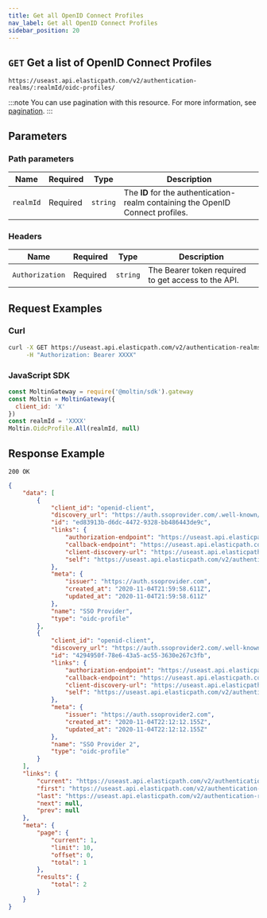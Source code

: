 ```yaml
---
title: Get all OpenID Connect Profiles
nav_label: Get all OpenID Connect Profiles
sidebar_position: 20
---
```


## `GET` Get a list of OpenID Connect Profiles

```http
https://useast.api.elasticpath.com/v2/authentication-realms/:realmId/oidc-profiles/
```

:::note
You can use pagination with this resource. For more information, see [pagination](/guides/Getting-Started/pagination).
:::

## Parameters

### Path parameters

| Name | Required | Type | Description |
| --- | --- | --- | --- |
| `realmId` | Required | `string` | The **ID** for the authentication-realm containing the OpenID Connect profiles. |

### Headers

| Name | Required | Type | Description |
| --- | --- | --- | --- |
| `Authorization` | Required | `string` | The Bearer token required to get access to the API. |

## Request Examples

### Curl

```bash
curl -X GET https://useast.api.elasticpath.com/v2/authentication-realms/:realmId/oidc-profiles/ \
     -H "Authorization: Bearer XXXX"
```

### JavaScript SDK

```javascript
const MoltinGateway = require('@moltin/sdk').gateway
const Moltin = MoltinGateway({
  client_id: 'X'
})
const realmId = 'XXXX'
Moltin.OidcProfile.All(realmId, null)
```

## Response Example

`200 OK`

```json
{
    "data": [
        {
            "client_id": "openid-client",
            "discovery_url": "https://auth.ssoprovider.com/.well-known/openid-configuration",
            "id": "ed83913b-d6dc-4472-9328-bb486443de9c",
            "links": {
                "authorization-endpoint": "https://useast.api.elasticpath.com/oidc-idp/login/stores/88888888-4444-4333-8333-111111111111/authentication-realms/40086652-2779-45f0-8ea6-ae630dfd13cb?elasticpath_commerce_cloud_profile_id=ed83913b-d6dc-4472-9328-bb486443de9c",
                "callback-endpoint": "https://useast.api.elasticpath.com/oidc-idp/callback/stores/88888888-4444-4333-8333-111111111111/authentication-realms/40086652-2779-45f0-8ea6-ae630dfd13cb/oidc-profiles/ed83913b-d6dc-4472-9328-bb486443de9c",
                "client-discovery-url": "https://useast.api.elasticpath.com/oidc-idp/stores/88888888-4444-4333-8333-111111111111/authentication-realms/40086652-2779-45f0-8ea6-ae630dfd13cb/.well-known/openid-configuration",
                "self": "https://useast.api.elasticpath.com/v2/authentication-realms/40086652-2779-45f0-8ea6-ae630dfd13cb/oidc-profiles/ed83913b-d6dc-4472-9328-bb486443de9c"
            },
            "meta": {
                "issuer": "https://auth.ssoprovider.com",
                "created_at": "2020-11-04T21:59:58.611Z",
                "updated_at": "2020-11-04T21:59:58.611Z"
            },
            "name": "SSO Provider",
            "type": "oidc-profile"
        },
        {
            "client_id": "openid-client",
            "discovery_url": "https://auth.ssoprovider2.com/.well-known/openid-configuration",
            "id": "4294950f-78e6-43a5-ac55-3630e267c3fb",
            "links": {
                "authorization-endpoint": "https://useast.api.elasticpath.com/oidc-idp/login/stores/88888888-4444-4333-8333-111111111111/authentication-realms/40086652-2779-45f0-8ea6-ae630dfd13cb?elasticpath_commerce_cloud_profile_id=4294950f-78e6-43a5-ac55-3630e267c3fb",
                "callback-endpoint": "https://useast.api.elasticpath.com/oidc-idp/callback/stores/88888888-4444-4333-8333-111111111111/authentication-realms/40086652-2779-45f0-8ea6-ae630dfd13cb/oidc-profiles/4294950f-78e6-43a5-ac55-3630e267c3fb",
                "client-discovery-url": "https://useast.api.elasticpath.com/oidc-idp/stores/88888888-4444-4333-8333-111111111111/authentication-realms/40086652-2779-45f0-8ea6-ae630dfd13cb/.well-known/openid-configuration",
                "self": "https://useast.api.elasticpath.com/v2/authentication-realms/40086652-2779-45f0-8ea6-ae630dfd13cb/oidc-profiles/4294950f-78e6-43a5-ac55-3630e267c3fb"
            },
            "meta": {
                "issuer": "https://auth.ssoprovider2.com",
                "created_at": "2020-11-04T22:12:12.155Z",
                "updated_at": "2020-11-04T22:12:12.155Z"
            },
            "name": "SSO Provider 2",
            "type": "oidc-profile"
        }
    ],
    "links": {
        "current": "https://useast.api.elasticpath.com/v2/authentication-realms/40086652-2779-45f0-8ea6-ae630dfd13cb/oidc-profiles/?page%5Blimit%5D=10&page%5Boffset%5D=0",
        "first": "https://useast.api.elasticpath.com/v2/authentication-realms/40086652-2779-45f0-8ea6-ae630dfd13cb/oidc-profiles/?page%5Blimit%5D=10&page%5Boffset%5D=0",
        "last": "https://useast.api.elasticpath.com/v2/authentication-realms/40086652-2779-45f0-8ea6-ae630dfd13cb/oidc-profiles/?page%5Blimit%5D=10&page%5Boffset%5D=0",
        "next": null,
        "prev": null
    },
    "meta": {
        "page": {
            "current": 1,
            "limit": 10,
            "offset": 0,
            "total": 1
        },
        "results": {
            "total": 2
        }
    }
}
```
